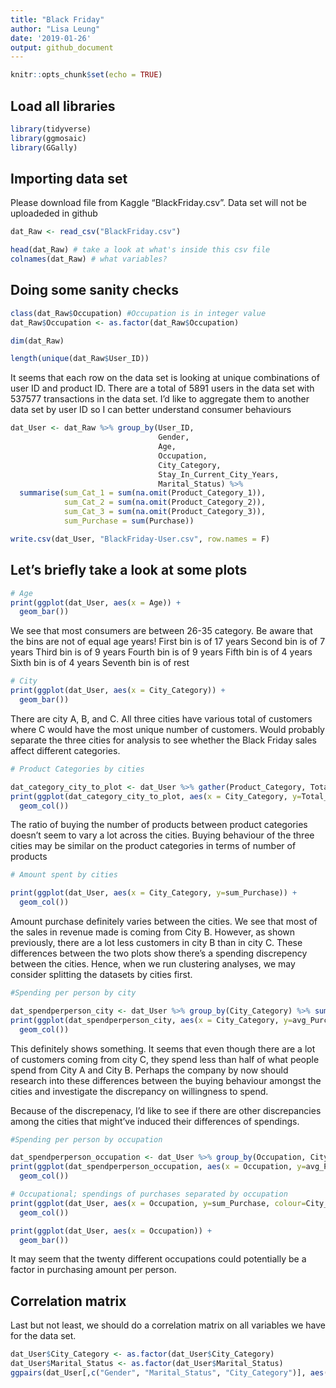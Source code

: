 ```yaml
---
title: "Black Friday"
author: "Lisa Leung"
date: '2019-01-26'
output: github_document
---
```


```r
knitr::opts_chunk$set(echo = TRUE)
```

## Load all libraries

```r
library(tidyverse)
library(ggmosaic)
library(GGally)
```
## Importing data set

Please download file from Kaggle "BlackFriday.csv". Data set will not be uploadeded in github
```r
dat_Raw <- read_csv("BlackFriday.csv")

head(dat_Raw) # take a look at what's inside this csv file
colnames(dat_Raw) # what variables?
```

## Doing some sanity checks
```r
class(dat_Raw$Occupation) #Occupation is in integer value
dat_Raw$Occupation <- as.factor(dat_Raw$Occupation)

dim(dat_Raw)

length(unique(dat_Raw$User_ID))
```
It seems that each row on the data set is looking at unique combinations of user ID and product ID. There are a total of 5891 users in the data set with 537577 transactions in the data set. I'd like to aggregate them to another data set by user ID so I can better understand consumer behaviours

```r
dat_User <- dat_Raw %>% group_by(User_ID, 
                                 Gender, 
                                 Age, 
                                 Occupation, 
                                 City_Category, 
                                 Stay_In_Current_City_Years, 
                                 Marital_Status) %>% 
  summarise(sum_Cat_1 = sum(na.omit(Product_Category_1)),
            sum_Cat_2 = sum(na.omit(Product_Category_2)),
            sum_Cat_3 = sum(na.omit(Product_Category_3)),
            sum_Purchase = sum(Purchase))

write.csv(dat_User, "BlackFriday-User.csv", row.names = F)
```

## Let's briefly take a look at some plots
```r
# Age
print(ggplot(dat_User, aes(x = Age)) +
  geom_bar())
```

We see that most consumers are between 26-35 category. Be aware that the bins are not of equal age years!
First bin is of 17 years
Second bin is of 7 years
Third bin is of 9 years
Fourth bin is of 9 years
Fifth bin is of 4 years
Sixth bin is of 4 years
Seventh bin is of rest

```r
# City
print(ggplot(dat_User, aes(x = City_Category)) +
  geom_bar())
```
There are city A, B, and C. All three cities have various total of customers where C would have the most unique number of customers. Would probably separate the three cities for analysis to see whether the Black Friday sales affect different categories.

```r
# Product Categories by cities

dat_category_city_to_plot <- dat_User %>% gather(Product_Category, Total_Products, sum_Cat_1:sum_Cat_3, factor_key=T) #converting to long format
print(ggplot(dat_category_city_to_plot, aes(x = City_Category, y=Total_Products, colour= Product_Category)) +
  geom_col())
```
The ratio of buying the number of products between product categories doesn't seem to vary a lot across the cities. Buying behaviour of the three cities may be similar on the product categories in terms of number of products

```r
# Amount spent by cities

print(ggplot(dat_User, aes(x = City_Category, y=sum_Purchase)) +
  geom_col())
```
Amount purchase definitely varies between the cities. We see that most of the sales in revenue made is coming from City B. However, as shown previously, there are a lot less customers in city B than in city C. These differences between the two plots show there's a spending discrepency between the cities. Hence, when we run clustering analyses, we may consider splitting the datasets by cities first.

```r
#Spending per person by city

dat_spendperperson_city <- dat_User %>% group_by(City_Category) %>% summarise(count_Pop = length(unique(User_ID)), all_Purchase = sum(na.omit(sum_Purchase))) %>% mutate(avg_PurchasePerPerson = all_Purchase/count_Pop) # taking summarized values on total sum of amount
print(ggplot(dat_spendperperson_city, aes(x = City_Category, y=avg_PurchasePerPerson)) +
  geom_col())

```

This definitely shows something. It seems that even though there are a lot of customers coming from city C, they spend less than half of what people spend from City A and City B. Perhaps the company by now should research into these differences between the buying behaviour amongst the cities and investigate the discrepancy on willingness to spend.

Because of the discrepenacy, I'd like to see if there are other discrepancies among the cities that might've induced their differences of spendings.

```r
#Spending per person by occupation

dat_spendperperson_occupation <- dat_User %>% group_by(Occupation, City_Category) %>% summarise(count_Pop = n(), all_Purchase = sum(na.omit(sum_Purchase))) %>% mutate(avg_PurchasePerPerson = all_Purchase/count_Pop) # taking summarized values on total sum of amount
print(ggplot(dat_spendperperson_occupation, aes(x = Occupation, y=avg_PurchasePerPerson)) +
  geom_col())

```
```r
# Occupational; spendings of purchases separated by occupation
print(ggplot(dat_User, aes(x = Occupation, y=sum_Purchase, colour=City_Category)) +
  geom_col())

print(ggplot(dat_User, aes(x = Occupation)) +
  geom_bar())
```

It may seem that the twenty different occupations could potentially be a factor in purchasing amount per person.

## Correlation matrix

Last but not least, we should do a correlation matrix on all variables we have for the data set.
```r
dat_User$City_Category <- as.factor(dat_User$City_Category)
dat_User$Marital_Status <- as.factor(dat_User$Marital_Status)
ggpairs(dat_User[,c("Gender", "Marital_Status", "City_Category")], aes(colour = City_Category, alpha = 0.4)) # ggplot couldn't plot a variable with too many categories - will look at other variables later.
```
